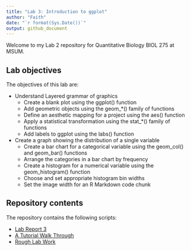 ---
title: "Lab 3: Introduction to ggplot"
author: "Faith"
date: "`r format(Sys.Date())`"
output: github_document
---

Welcome to my Lab 2 repository for Quantitative Biology BIOL 275 at MSUM.

## Lab objectives

The objectives of this lab are:

- Understand Layered grammar of graphics
    - Create a blank plot using the ggplot() function
    - Add geometric objects using the geom_*() family of functions
    - Define an aesthetic mapping for a project using the aes() function
    - Apply a statistical transformation using the stat_*() family of functions
    - Add labels to ggplot using the labs() function
- Create a graph showing the distribution of a single variable
    - Create a bar chart for a categorical variable using the geom_col() and geom_bar() functions
    - Arrange the categories in a bar chart by frequency
    - Create a histogram for a numerical variable using the geom_histogram() function
    - Choose and set appropriate histogram bin widths
    - Set the image width for an R Markdown code chunk

## Repository contents

The repository contains the following scripts:

- [Lab Report 3](lab-report.Rmd)
- [A Tutorial Walk Through](tutorial-walk-through.R)
- [Rough Lab Work](coding-workspace-for-lab-3.R)


